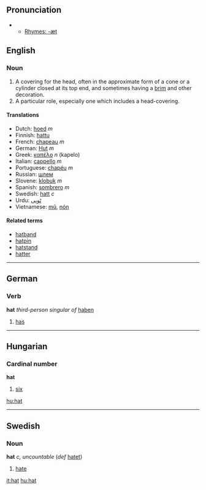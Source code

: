 ==Pronunciation==
**[[Rhymes:English:-æt|Rhymes: -æt]]

==English==
===Noun===
#A covering for the head, often in the approximate form of a cone or a cylinder closed at its top end, and sometimes having a [[brim]] and other decoration.
#A particular role, especially one which includes a head-covering.

====Translations====
*Dutch: [[hoed#Dutch|hoed]] ''m''
*Finnish: [[hattu]]
*French: [[chapeau]] ''m''
*German: [[Hut#German|Hut]] ''m''
*Greek: [[καπέλο]] ''n'' (kapelo)
*Italian: [[cappello]] ''m''
*Portuguese: [[chapéu]] ''m''
*Russian: [[шлем]]
*Slovene: [[klobuk]] ''m''
*Spanish: [[sombrero]] ''m''
*Swedish: [[hatt]] ''c''
*Urdu: [[ٹوپى]]
*Vietnamese: [[mũ]], [[nón]]

====Related terms====
*[[hatband]]
*[[hatpin]]
*[[hatstand]]
*[[hatter]]

----
==German==
===Verb===
'''hat''' ''third-person singular of'' [[haben]]

# [[has]]

----
==Hungarian==
===Cardinal number===
'''hat'''
#[[six]]
[[hu:hat]]

----

==Swedish==
===Noun===
'''hat''' ''c, uncountable'' (''def'' [[hatet]])

# [[hate]]

[[it:hat]]
[[hu:hat]]